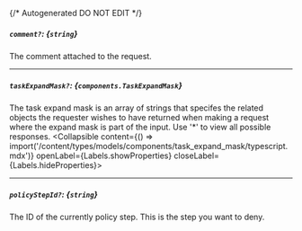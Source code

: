 {/* Autogenerated DO NOT EDIT  */}

##### `comment?`: *{`string`}*
The comment attached to the request.

---
##### `taskExpandMask?`: *{`components.TaskExpandMask`}*
The task expand mask is an array of strings that specifes the related objects the requester wishes to have returned when making a request where the expand mask is part of the input. Use '\*' to view all possible responses.
<Collapsible content={() => import('/content/types/models/components/task_expand_mask/typescript.mdx')} openLabel={Labels.showProperties} closeLabel={Labels.hideProperties}>
</Collapsible>

---
##### `policyStepId?`: *{`string`}*
The ID of the currently policy step. This is the step you want to deny.


